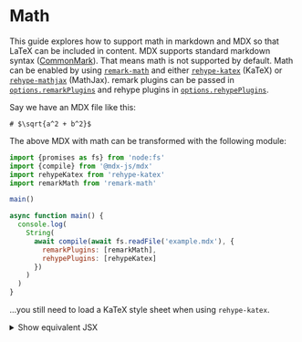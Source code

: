 
# Math

This guide explores how to support math in markdown and MDX so that LaTeX can be
included in content.
MDX supports standard markdown syntax ([CommonMark][]).
That means math is not supported by default.
Math can be enabled by using [`remark-math`][remark-math] and either
[`rehype-katex`][rehype-katex] (KaTeX) or [`rehype-mathjax`][rehype-mathjax]
(MathJax).
remark plugins can be passed in [`options.remarkPlugins`](#) and rehype plugins
in [`options.rehypePlugins`](#).

Say we have an MDX file like this:

```mdx
# $\sqrt{a^2 + b^2}$
```

The above MDX with math can be transformed with the following module:

```js
import {promises as fs} from 'node:fs'
import {compile} from '@mdx-js/mdx'
import rehypeKatex from 'rehype-katex'
import remarkMath from 'remark-math'

main()

async function main() {
  console.log(
    String(
      await compile(await fs.readFile('example.mdx'), {
        remarkPlugins: [remarkMath],
        rehypePlugins: [rehypeKatex]
      })
    )
  )
}
```

…you still need to load a KaTeX style sheet when using `rehype-katex`.

<details>
  <summary>Show equivalent JSX</summary>

  ```js
  <>
    <h1>
      <span className="math math-inline">
        <span className="katex">
          <span className="katex-mathml">
            <math xmlns="http://www.w3.org/1998/Math/MathML">…</math>
          </span>
          <span className="katex-html" aria-hidden="true">…</span>
        </span>
      </span>
    </h1>
  </>
  ```
</details>

[commonmark]: https://commonmark.org

[remark-math]: https://github.com/remarkjs/remark-math/tree/main/packages/remark-math

[rehype-katex]: https://github.com/remarkjs/remark-math/tree/main/packages/rehype-katex

[rehype-mathjax]: https://github.com/remarkjs/remark-math/tree/main/packages/rehype-mathjax
